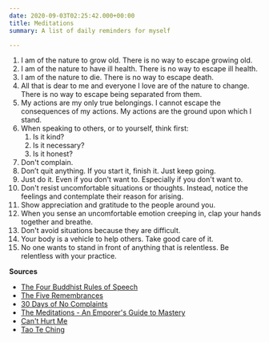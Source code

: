 ```yaml
---
date: 2020-09-03T02:25:42.000+00:00
title: Meditations
summary: A list of daily reminders for myself

---
```

 1. I am of the nature to grow old. There is no way to escape growing old.
 2. I am of the nature to have ill health. There is no way to escape ill health.
 3. I am of the nature to die. There is no way to escape death.
 4. All that is dear to me and everyone I love are of the nature to change. There is no way to escape being separated from them.
 5. My actions are my only true belongings. I cannot escape the consequences of my actions. My actions are the ground upon which I stand.
 6. When speaking to others, or to yourself, think first:
    1. Is it kind?
    2. Is it necessary?
    3. Is it honest?
 7. Don't complain.
 8. Don’t quit anything. If you start it, finish it. Just keep going.
 9. Just do it. Even if you don't want to. Especially if you don't want to.
10. Don't resist uncomfortable situations or thoughts. Instead, notice the feelings and contemplate their reason for arising.
11. Show appreciation and gratitude to the people around you.
12. When you sense an uncomfortable emotion creeping in, clap your hands together and breathe.
13. Don't avoid situations because they are difficult.
14. Your body is a vehicle to help others. Take good care of it.
15. No one wants to stand in front of anything that is relentless. Be relentless with your practice.

**Sources**

* [The Four Buddhist Rules of Speech](https://urbanyogaphx.com/satya-the-four-buddhist-rules-of-speech/)
* [The Five Remembrances](https://www.yogajournal.com/meditation/embrace-reality)
* [30 Days of No Complaints](https://www.headspace.com/blog/2017/01/25/30-days-of-no-complaints/)
* [The Meditations - An Emporer's Guide to Mastery](https://www.audible.com/pd/The-Meditations-An-Emperors-Guide-to-Mastery-Audiobook/B077W74WYK)
* [Can't Hurt Me](https://www.audible.com/pd/Cant-Hurt-Me-Audiobook/B07KKMNZCH)
* [Tao Te Ching](https://www.amazon.com/Tao-Te-Ching-Perennial-Classics/dp/0061142662)